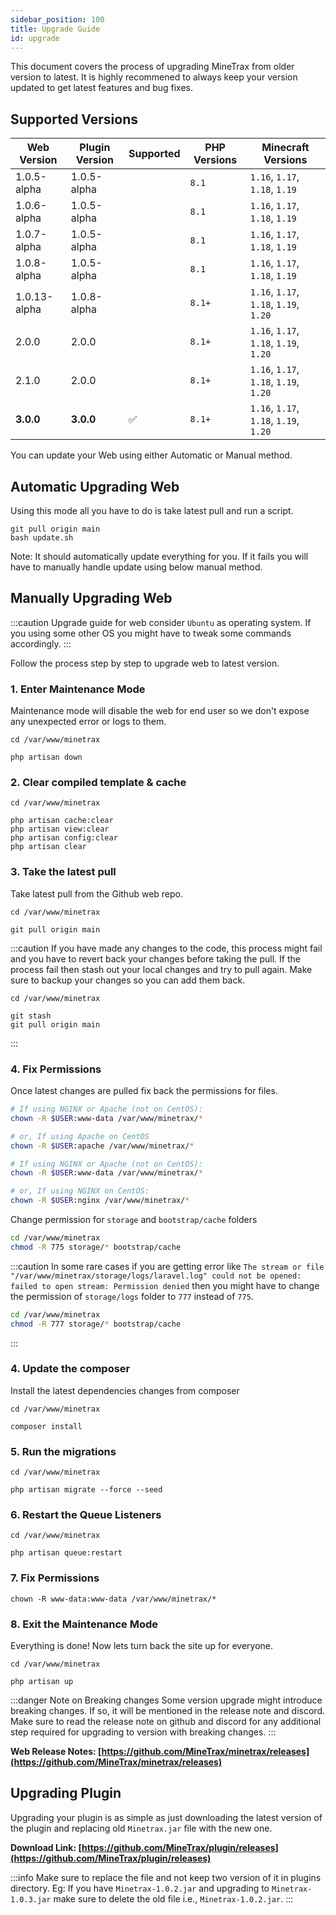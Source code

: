 ---
sidebar_position: 100
title: Upgrade Guide
id: upgrade
---


This document covers the process of upgrading MineTrax from older version to latest.
It is highly recommened to always keep your version updated to get latest features and bug fixes.

## Supported Versions

| Web Version  | Plugin Version | Supported | PHP Versions | Minecraft Versions                     |
| ------------ | -------------- | --------- | ------------ | -------------------------------------- |
| 1.0.5-alpha  | 1.0.5-alpha    |           | `8.1`        | `1.16`, `1.17`, `1.18`, `1.19`         |
| 1.0.6-alpha  | 1.0.5-alpha    |           | `8.1`        | `1.16`, `1.17`, `1.18`, `1.19`         |
| 1.0.7-alpha  | 1.0.5-alpha    |           | `8.1`        | `1.16`, `1.17`, `1.18`, `1.19`         |
| 1.0.8-alpha  | 1.0.5-alpha    |           | `8.1`        | `1.16`, `1.17`, `1.18`, `1.19`         |
| 1.0.13-alpha | 1.0.8-alpha    |           | `8.1+`       | `1.16`, `1.17`, `1.18`, `1.19`, `1.20` |
| 2.0.0        | 2.0.0          |           | `8.1+`       | `1.16`, `1.17`, `1.18`, `1.19`, `1.20` |
| 2.1.0        | 2.0.0          |           | `8.1+`       | `1.16`, `1.17`, `1.18`, `1.19`, `1.20` |
| <b>3.0.0</b> | <b>3.0.0</b>   | ✅        | `8.1+`       | `1.16`, `1.17`, `1.18`, `1.19`, `1.20` |

You can update your Web using either Automatic or Manual method.

## Automatic Upgrading Web

Using this mode all you have to do is take latest pull and run a script.

```
git pull origin main
bash update.sh
```

Note: It should automatically update everything for you. If it fails you will have to manually handle update using below manual method.

## Manually Upgrading Web

:::caution
Upgrade guide for web consider `Ubuntu` as operating system. If you using some other OS you might have to tweak some commands accordingly.
:::

Follow the process step by step to upgrade web to latest version.

### 1. Enter Maintenance Mode

Maintenance mode will disable the web for end user so we don't expose any unexpected error or logs to them.

```
cd /var/www/minetrax

php artisan down
```

### 2. Clear compiled template & cache

```
cd /var/www/minetrax

php artisan cache:clear
php artisan view:clear
php artisan config:clear
php artisan clear
```

### 3. Take the latest pull

Take latest pull from the Github web repo.

```
cd /var/www/minetrax

git pull origin main
```

:::caution
If you have made any changes to the code, this process might fail and you have to revert back your changes before taking the pull. If the process fail then stash out your local changes and try to pull again. Make sure to backup your changes so you can add them back.

```
cd /var/www/minetrax

git stash
git pull origin main
```

:::

### 4. Fix Permissions

Once latest changes are pulled fix back the permissions for files.

<Tabs groupId="apache-nginx">
  <TabItem value="apache" label="Apache2">

```bash
# If using NGINX or Apache (not on CentOS):
chown -R $USER:www-data /var/www/minetrax/*

# or, If using Apache on CentOS
chown -R $USER:apache /var/www/minetrax/*
```

  </TabItem>
  <TabItem value="nginx" label="Nginx">

```bash
# If using NGINX or Apache (not on CentOS):
chown -R $USER:www-data /var/www/minetrax/*

# or, If using NGINX on CentOS:
chown -R $USER:nginx /var/www/minetrax/*
```

  </TabItem>
</Tabs>

Change permission for `storage` and `bootstrap/cache` folders

```bash
cd /var/www/minetrax
chmod -R 775 storage/* bootstrap/cache
```

:::caution
In some rare cases if you are getting error like `The stream or file "/var/www/minetrax/storage/logs/laravel.log" could not be opened: failed to open stream: Permission denied` then you might have to change the permission of `storage/logs` folder to `777` instead of `775`.

```bash
cd /var/www/minetrax
chmod -R 777 storage/* bootstrap/cache
```

:::

### 4. Update the composer

Install the latest dependencies changes from composer

```
cd /var/www/minetrax

composer install
```

### 5. Run the migrations

```
cd /var/www/minetrax

php artisan migrate --force --seed
```

### 6. Restart the Queue Listeners

```
cd /var/www/minetrax

php artisan queue:restart
```

### 7. Fix Permissions

```
chown -R www-data:www-data /var/www/minetrax/*
```

### 8. Exit the Maintenance Mode

Everything is done! Now lets turn back the site up for everyone.

```
cd /var/www/minetrax

php artisan up
```

:::danger Note on Breaking changes
Some version upgrade might introduce breaking changes. If so, it will be mentioned in the release note and discord.
Make sure to read the release note on github and discord for any additional step required for upgrading to version with breaking changes.
:::

**Web Release Notes: [https://github.com/MineTrax/minetrax/releases](https://github.com/MineTrax/minetrax/releases)**

## Upgrading Plugin

Upgrading your plugin is as simple as just downloading the latest version of the plugin and replacing old `Minetrax.jar` file with the new one.

**Download Link: [https://github.com/MineTrax/plugin/releases](https://github.com/MineTrax/plugin/releases)**

:::info
Make sure to replace the file and not keep two version of it in plugins directory.
Eg: If you have `Minetrax-1.0.2.jar` and upgrading to `Minetrax-1.0.3.jar` make sure to delete the old file i.e., `Minetrax-1.0.2.jar`.
:::
